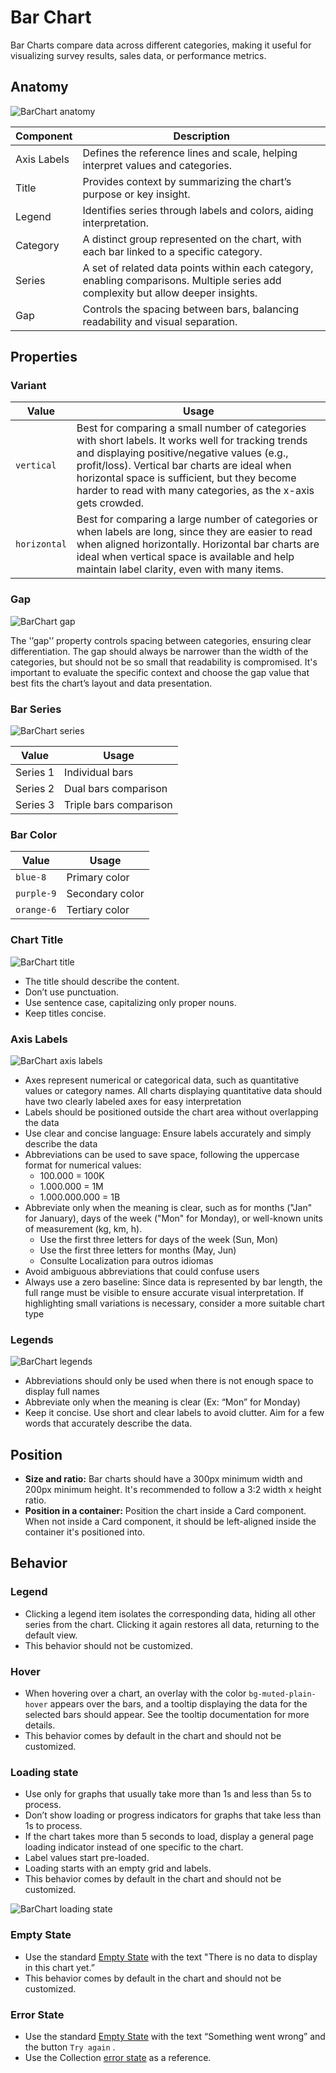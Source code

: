 # Bar Chart

Bar Charts compare data across different categories, making it useful for visualizing survey results, sales data, or performance metrics.

## Anatomy

![BarChart anatomy](/assets/barchart-anatomy.png)

| Component | Description |
| --- | --- |
| Axis Labels | Defines the reference lines and scale, helping interpret values and categories. |
| Title | Provides context by summarizing the chart’s purpose or key insight. |
| Legend | Identifies series through labels and colors, aiding interpretation. |
| Category | A distinct group represented on the chart, with each bar linked to a specific category. |
| Series | A set of related data points within each category, enabling comparisons. Multiple series add complexity but allow deeper insights. |
| Gap | Controls the spacing between bars, balancing readability and visual separation. |

## Properties

### Variant

| Value | Usage |
| --- | --- |
| `vertical` | Best for comparing a small number of categories with short labels. It works well for tracking trends and displaying positive/negative values (e.g., profit/loss). Vertical bar charts are ideal when horizontal space is sufficient, but they become harder to read with many categories, as the x-axis gets crowded. |
| `horizontal` | Best for comparing a large number of categories or when labels are long, since they are easier to read when aligned horizontally. Horizontal bar charts are ideal when vertical space is available and help maintain label clarity, even with many items. |

### Gap

![BarChart gap](/assets/barchart-gap.png)

The '’gap'’ property controls spacing between categories, ensuring clear differentiation. The gap should always be narrower than the width of the categories, but should not be so small that readability is compromised. It's important to evaluate the specific context and choose the gap value that best fits the chart’s layout and data presentation.

### Bar Series

![BarChart series](/assets/barchart-series.png)

| Value | Usage |
| --- | --- |
| Series 1 | Individual bars |
| Series 2 | Dual bars comparison |
| Series 3 | Triple bars comparison |

### Bar Color

| Value | Usage |
| --- | --- |
| `blue-8` | Primary color |
| `purple-9` | Secondary color |
| `orange-6` | Tertiary color |

### Chart Title

![BarChart title](/assets/barchart-title.png)

- The title should describe the content.
- Don’t use punctuation.
- Use sentence case, capitalizing only proper nouns.
- Keep titles concise.

### Axis Labels

![BarChart axis labels](/assets/barchart-axislabels.png)

- Axes represent numerical or categorical data, such as quantitative values or category names. All charts displaying quantitative data should have two clearly labeled axes for easy interpretation
- Labels should be positioned outside the chart area without overlapping the data
- Use clear and concise language: Ensure labels accurately and simply describe the data
- Abbreviations can be used to save space, following the uppercase format for numerical values:
    - 100.000 = 100K
    - 1.000.000 = 1M
    - 1.000.000.000 = 1B
- Abbreviate only when the meaning is clear, such as for months ("Jan" for January), days of the week ("Mon" for Monday), or well-known units of measurement (kg, km, h).
    - Use the first three letters for days of the week (Sun, Mon)
    - Use the first three letters for months (May, Jun)
    - Consulte Localization para outros idiomas
- Avoid ambiguous abbreviations that could confuse users
- Always use a zero baseline: Since data is represented by bar length, the full range must be visible to ensure accurate visual interpretation. If highlighting small variations is necessary, consider a more suitable chart type

### Legends

![BarChart legends](/assets/barchart-legend.png)

- Abbreviations should only be used when there is not enough space to display full names
- Abbreviate only when the meaning is clear (Ex: “Mon” for Monday)
- Keep it concise. Use short and clear labels to avoid clutter. Aim for a few words that accurately describe the data.

## Position

- **Size and ratio:** Bar charts should have a 300px minimum width and 200px minimum height. It's recommended to follow a 3:2 width x height ratio.
- **Position in a container:** Position the chart inside a Card component. When not inside a Card component, it should be left-aligned inside the container it's positioned into.

## Behavior

### Legend

- Clicking a legend item isolates the corresponding data, hiding all other series from the chart. Clicking it again restores all data, returning to the default view.
- This behavior should not be customized.

### Hover

- When hovering over a chart, an overlay with the color `bg-muted-plain-hover` appears over the bars, and a tooltip displaying the data for the selected bars should appear. See the tooltip documentation for more details.
- This behavior comes by default in the chart and should not be customized.

### Loading state

- Use only for graphs that usually take more than 1s and less than 5s to process.
- Don’t show loading or progress indicators for graphs that take less than 1s to process.
- If the chart takes more than 5 seconds to load, display a general page loading indicator instead of one specific to the chart.
- Label values start pre-loaded.
- Loading starts with an empty grid and labels.
- This behavior comes by default in the chart and should not be customized.

![BarChart loading state](/assets/barchart-loading.gif)

### Empty State

- Use the standard [Empty State](https://shoreline.vtex.com/components/empty-state) with the text "There is no data to display in this chart yet.”
- This behavior comes by default in the chart and should not be customized.

### Error State

- Use the standard [Empty State](https://shoreline.vtex.com/components/empty-state) with the text “Something went wrong” and the button `Try again` .
- Use the Collection [error state](https://www.figma.com/design/1V4B3fB6AEw1tHAyRqic2l/Bar-Chart?node-id=1940-56772&t=khGCTt2FA3rGLcb4-4) as a reference.

